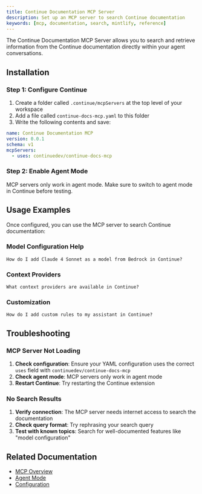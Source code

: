 ```yaml
---
title: Continue Documentation MCP Server
description: Set up an MCP server to search Continue documentation
keywords: [mcp, documentation, search, mintlify, reference]
---
```


The Continue Documentation MCP Server allows you to search and retrieve information from the Continue documentation directly within your agent conversations.

## Installation

### Step 1: Configure Continue

1. Create a folder called `.continue/mcpServers` at the top level of your workspace
2. Add a file called `continue-docs-mcp.yaml` to this folder
3. Write the following contents and save:

```yaml title=".continue/mcpServers/continue-docs-mcp.yaml"
name: Continue Documentation MCP
version: 0.0.1
schema: v1
mcpServers:
  - uses: continuedev/continue-docs-mcp
```

### Step 2: Enable Agent Mode

MCP servers only work in agent mode. Make sure to switch to agent mode in Continue before testing.

## Usage Examples

Once configured, you can use the MCP server to search Continue documentation:

### Model Configuration Help

```
How do I add Claude 4 Sonnet as a model from Bedrock in Continue?
```

### Context Providers

```
What context providers are available in Continue?
```

### Customization

```
How do I add custom rules to my assistant in Continue?
```

## Troubleshooting

### MCP Server Not Loading

1. **Check configuration**: Ensure your YAML configuration uses the correct `uses` field with `continuedev/continue-docs-mcp`
2. **Check agent mode**: MCP servers only work in agent mode
3. **Restart Continue**: Try restarting the Continue extension

### No Search Results

1. **Verify connection**: The MCP server needs internet access to search the documentation
2. **Check query format**: Try rephrasing your search query
3. **Test with known topics**: Search for well-documented features like "model configuration"

## Related Documentation

- [MCP Overview](/customize/deep-dives/mcp)
- [Agent Mode](/features/agent/quick-start)
- [Configuration](/customize/overview)
